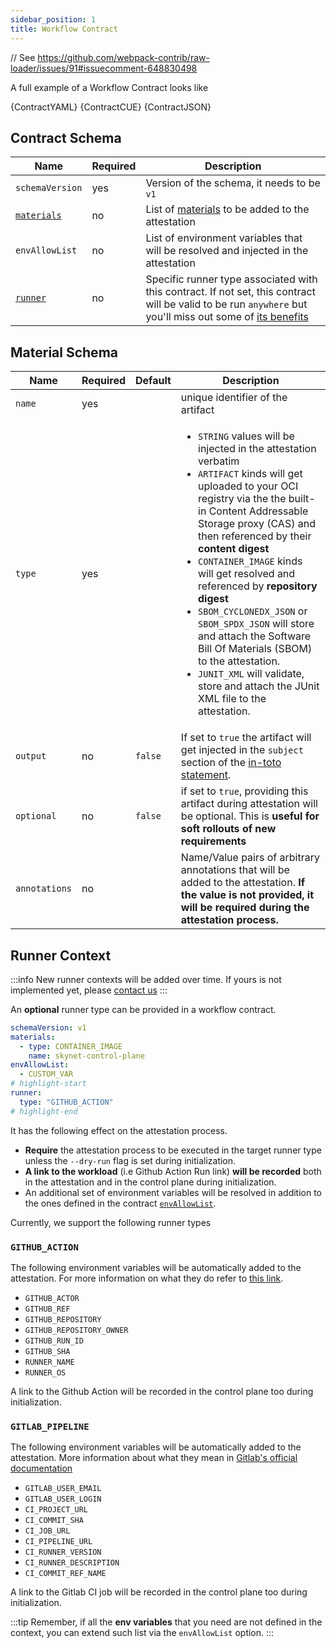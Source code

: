 ```yaml
---
sidebar_position: 1
title: Workflow Contract
---
```


// See https://github.com/webpack-contrib/raw-loader/issues/91#issuecomment-648830498

<WorkflowContractIntro />

A full example of a Workflow Contract looks like

<Tabs>
  <TabItem value="yaml" label="yaml" default>
    <CodeBlock language="yaml" title="skynet.contract.yaml" showLineNumbers>
      {ContractYAML}
    </CodeBlock>
  </TabItem>
  <TabItem value="cue" label="cue">
    <CodeBlock language="cue" title="skynet.contract.cue" showLineNumbers>
      {ContractCUE}
    </CodeBlock>
  </TabItem>
  <TabItem value="json" label="json">
    <CodeBlock language="json" title="skynet.contract.json" showLineNumbers>
      {ContractJSON}
    </CodeBlock>
  </TabItem>
</Tabs>

## Contract Schema

| Name                            | Required | Description                                                                                                                                                                  |
| ------------------------------- | -------- | ---------------------------------------------------------------------------------------------------------------------------------------------------------------------------- |
| `schemaVersion`                 | yes      | Version of the schema, it needs to be `v1`                                                                                                                                   |
| [`materials`](#material-schema) | no       | List of [materials](#material-schema) to be added to the attestation                                                                                                         |
| `envAllowList`                  | no       | List of environment variables that will be resolved and injected in the attestation                                                                                          |
| [`runner`](#runner-context)     | no       | Specific runner type associated with this contract. If not set, this contract will be valid to be run `anywhere` but you'll miss out some of [its benefits](#runner-context) |

## Material Schema

| Name       | Required | Default | Description                                                                                                                                                                                                                                                                                                                                                                                                                                                                             |
| ---------- | -------- | ------- | --------------------------------------------------------------------------------------------------------------------------------------------------------------------------------------------------------------------------------------------------------------------------------------------------------------------------------------------------------------------------------------------------------------------------------------------------------------------------------------- |
| `name`     | yes      |         | unique identifier of the artifact                                                                                                                                                                                                                                                                                                                                                                                                                                                       |
| `type`     | yes      |         | <ul><li>`STRING` values will be injected in the attestation verbatim</li><li>`ARTIFACT` kinds will get uploaded to your OCI registry via the the built-in Content Addressable Storage proxy (CAS) and then referenced by their **content digest**</li><li>`CONTAINER_IMAGE` kinds will get resolved and referenced by **repository digest**</li><li>`SBOM_CYCLONEDX_JSON` or `SBOM_SPDX_JSON` will store and attach the Software Bill Of Materials (SBOM) to the attestation.</li><li>`JUNIT_XML` will validate, store and attach the JUnit XML file to the attestation.</li></ul> |
| `output`   | no       | `false` | If set to `true` the artifact will get injected in the `subject` section of the [in-toto statement](https://github.com/slsa-framework/slsa/blob/main/docs/attestation-model.md#overview).                                                                                                                                                                                                                                                                                               |
| `optional` | no       | `false` | if set to `true`, providing this artifact during attestation will be optional. This is **useful for soft rollouts of new requirements**                                                                                                                                                                                                                                                                                                                                                 |
| `annotations` | no       | | Name/Value pairs of arbitrary annotations that will be added to the attestation. **If the value is not provided, it will be required during the attestation process.**|

## Runner Context

:::info
New runner contexts will be added over time. If yours is not implemented yet, please [contact us](https://chainloop.dev/contact)
:::

An **optional** runner type can be provided in a workflow contract.

```yaml title=skynet.contract.yaml showLineNumbers
schemaVersion: v1
materials:
  - type: CONTAINER_IMAGE
    name: skynet-control-plane
envAllowList:
  - CUSTOM_VAR
# highlight-start
runner:
  type: "GITHUB_ACTION"
# highlight-end
```

It has the following effect on the attestation process.

- **Require** the attestation process to be executed in the target runner type unless the `--dry-run` flag is set during initialization.
- **A link to the workload** (i.e Github Action Run link) **will be recorded** both in the attestation and in the control plane during initialization.
- An additional set of environment variables will be resolved in addition to the ones defined in the contract [`envAllowList`](/getting-started/workflow-definition#add-materials-to-the-contract).

Currently, we support the following runner types

### `GITHUB_ACTION`

The following environment variables will be automatically added to the attestation. For more information on what they do refer to [this link](https://docs.github.com/en/actions/learn-github-actions/environment-variables#default-environment-variables).

- `GITHUB_ACTOR`
- `GITHUB_REF`
- `GITHUB_REPOSITORY`
- `GITHUB_REPOSITORY_OWNER`
- `GITHUB_RUN_ID`
- `GITHUB_SHA`
- `RUNNER_NAME`
- `RUNNER_OS`

A link to the Github Action will be recorded in the control plane too during initialization.

### `GITLAB_PIPELINE`

The following environment variables will be automatically added to the attestation. More information about what they mean in [Gitlab's official documentation](https://docs.gitlab.com/ee/ci/variables/predefined_variables.html)

- `GITLAB_USER_EMAIL`
- `GITLAB_USER_LOGIN`
- `CI_PROJECT_URL`
- `CI_COMMIT_SHA`
- `CI_JOB_URL`
- `CI_PIPELINE_URL`
- `CI_RUNNER_VERSION`
- `CI_RUNNER_DESCRIPTION`
- `CI_COMMIT_REF_NAME`

A link to the Gitlab CI job will be recorded in the control plane too during initialization.

:::tip
Remember, if all the **env variables** that you need are not defined in the context, you can extend such list via the `envAllowList` option.
:::
